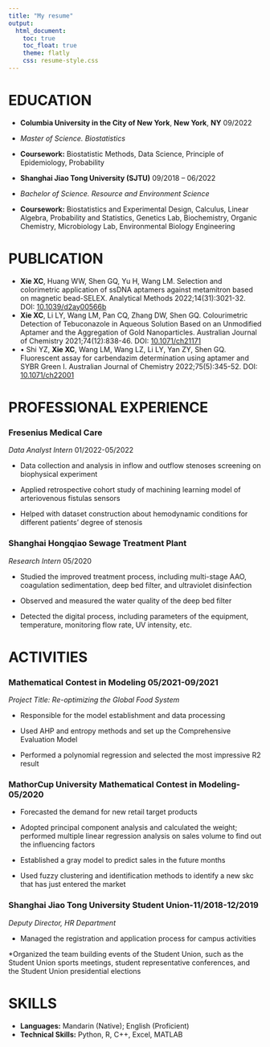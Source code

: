 ```yaml
---
title: "My resume"
output:
  html_document:
    toc: true
    toc_float: true
    theme: flatly
    css: resume-style.css
---
```

# EDUCATION

* **Columbia University in the City of New York**, **New York**, **NY**       09/2022
* *Master of Science. Biostatistics*
* **Coursework:** Biostatistic Methods, Data Science, Principle of Epidemiology, Probability

* **Shanghai Jiao Tong University (SJTU)**        09/2018 – 06/2022
* *Bachelor of Science. Resource and Environment Science*
* **Coursework:** Biostatistics and Experimental Design, Calculus, Linear Algebra, Probability and Statistics, Genetics Lab, Biochemistry, Organic Chemistry, Microbiology Lab, Environmental Biology Engineering

# PUBLICATION

* **Xie XC**, Huang WW, Shen GQ, Yu H, Wang LM. Selection and colorimetric application of ssDNA aptamers against metamitron based on magnetic bead-SELEX. Analytical Methods 2022;14(31):3021-32. DOI: [10.1039/d2ay00566b](https://pubs.rsc.org/en/content/articlehtml/2022/ay/d2ay00566b)
* **Xie XC**, Li LY, Wang LM, Pan CQ, Zhang DW, Shen GQ. Colourimetric Detection of Tebuconazole in Aqueous Solution Based on an Unmodified Aptamer and the Aggregation of Gold Nanoparticles. Australian Journal of Chemistry 2021;74(12):838-46. DOI: [10.1071/ch21171](https://www.publish.csiro.au/CH/CH21171)
* •	Shi YZ, **Xie XC**, Wang LM, Wang LZ, Li LY, Yan ZY, Shen GQ. Fluorescent assay for carbendazim determination using aptamer and SYBR Green I. Australian Journal of Chemistry 2022;75(5):345-52. DOI: [10.1071/ch22001](https://www.publish.csiro.au/ch/CH22001)

# PROFESSIONAL EXPERIENCE

### Fresenius Medical Care
*Data Analyst Intern* 01/2022-05/2022

* Data collection and analysis in inflow and outflow stenoses screening on biophysical experiment

* Applied retrospective cohort study of machining learning model of arteriovenous fistulas sensors

* Helped with dataset construction about hemodynamic conditions for different patients’ degree of stenosis

### Shanghai Hongqiao Sewage Treatment Plant 
*Research Intern* 05/2020

* Studied the improved treatment process, including multi-stage AAO, coagulation sedimentation, deep bed filter, and ultraviolet disinfection

* Observed and measured the water quality of the deep bed filter

* Detected the digital process, including parameters of the equipment, temperature, monitoring flow rate, UV intensity, etc.

# ACTIVITIES

### Mathematical Contest in Modeling 05/2021-09/2021
*Project Title: Re-optimizing the Global Food System*

* Responsible for the model establishment and data processing

* Used AHP and entropy methods and set up the Comprehensive Evaluation Model

* Performed a polynomial regression and selected the most impressive R2 result

### MathorCup University Mathematical Contest in Modeling-05/2020
* Forecasted the demand for new retail target products

* Adopted principal component analysis and calculated the weight; performed multiple linear regression analysis on sales volume to find out the influencing factors

* Established a gray model to predict sales in the future months

* Used fuzzy clustering and identification methods to identify a new skc that has just entered the market

### Shanghai Jiao Tong University Student Union-11/2018-12/2019 
*Deputy Director, HR Department*

* Managed the registration and application process for campus activities

*Organized the team building events of the Student Union, such as the Student Union sports meetings, student representative conferences, and the Student Union presidential elections

# SKILLS
* **Languages:** Mandarin (Native); English (Proficient)
* **Technical Skills:** Python, R, C++, Excel, MATLAB



